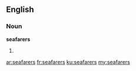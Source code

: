 ==English==

===Noun===
'''seafarers'''

# {{plural of|seafarer}}

[[ar:seafarers]]
[[fr:seafarers]]
[[ku:seafarers]]
[[my:seafarers]]